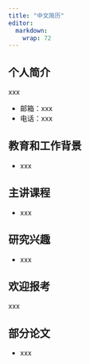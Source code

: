 ```yaml
---
title: "中文简历"
editor: 
  markdown: 
    wrap: 72
---
```


## 个人简介

xxx

- 邮箱：xxx
- 电话：xxx

## 教育和工作背景

- xxx


## 主讲课程
- xxx

## 研究兴趣

- xxx

## 欢迎报考

xxx

## 部分论文

- xxx